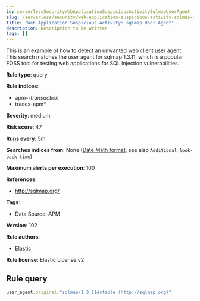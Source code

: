```yaml
---
id: serverlessSecurityWebApplicationSuspiciousActivitySqlmapUserAgent
slug: /serverless/security/web-application-suspicious-activity-sqlmap-user-agent
title: "Web Application Suspicious Activity: sqlmap User Agent"
description: Description to be written
tags: []
---
```


<div id="web-application-suspicious-activity-sqlmap-user-agent"></div>

This is an example of how to detect an unwanted web client user agent. This search matches the user agent for sqlmap 1.3.11, which is a popular FOSS tool for testing web applications for SQL injection vulnerabilities.

**Rule type**: query

**Rule indices**: 

* apm-*-transaction*
* traces-apm*

**Severity**: medium

**Risk score**: 47

**Runs every**: 5m

**Searches indices from**: None ([Date Math format](((ref))/common-options.html#date-math), see also <DocLink id="serverlessSecurityRulesUiCreate" section="set-the-rules-schedule">`Additional look-back time`</DocLink>)

**Maximum alerts per execution**: 100

**References**: 

* http://sqlmap.org/

**Tags**: 

* Data Source: APM

**Version**: 102

**Rule authors**: 

* Elastic

**Rule license**: Elastic License v2

## Rule query

```js
user_agent.original:"sqlmap/1.3.11#stable (http://sqlmap.org)"

```
